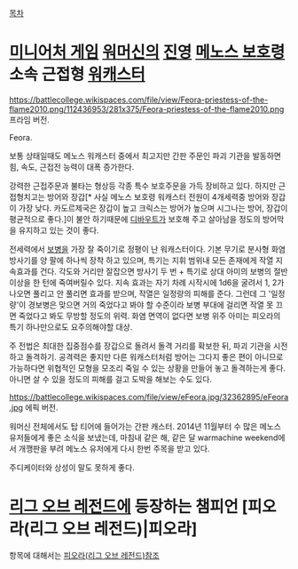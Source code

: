 [[목차]]
= [[미니어처 게임]] [[워머신]]의 [[진영]] [[메노스 보호령]] 소속 근접형 [[워캐스터]] =
https://battlecollege.wikispaces.com/file/view/Feora-priestess-of-the-flame2010.png/112436953/281x375/Feora-priestess-of-the-flame2010.png
프라임 버전.



Feora.

보통 상태일때도 메노스 워캐스터 중에서 최고지만 간판 주문인 파괴 기관을 발동하면 힘, 속도, 근접전 능력이 대폭 증가한다.

강력한 근접주문과 불타는 형상등 각종 특수 보호주문을 가득 장비하고 있다. 하지만 근접형치고는 방어와 장갑[* 사실 메노스 보호령 워캐스터 전원이 4개세력중 방어와 장갑이 가장 낮다. 카도르제국은 장갑이 높고 크릭스는 방어가 높으며 시그나는 방어, 장갑이 평균적으로 좋다.]이 불안 하기때문에 [[디바우트]]가 보호해 주고 살아남을 정도의 방어막을 유지하고 있는 것이 좋다.

전세력에서 [[보병]]을 가장 잘 죽이기로 정평이 난 워캐스터이다. 기본 무기로 분사형 화염방사기를 양 팔에 하나씩 장착 하고 있으며, 특기는 지휘 범위내 모든 존재에게 작열 지속효과를 건다. 각도와 거리만 잘잡으면 방사기 두 번 + 특기로 상대 아미의 보병의 절반 이상을 한 턴에 죽여버릴수 있다. 지속 효과는 자기 차례 시작시에 1d6을 굴려서 1, 2가 나오면 풀리고 안 풀리면 효과를 받으며, 작열은 일정량의 피해를 준다. 그런데 그 '일정량'이 경보병은 맞으면 거의 죽었다고 봐야 할 수준이라 보병 부대에 걸리면 작열 못 끄면 죽었다고 봐도 무방할 정도의 위력. 화염 면역이 없다면 보병 위주 아미는 피오라의 특기 하나만으로도 요주의해야할 대상.

주 전법은 최대한 집중점수를 장갑으로 돌려서 돌격 거리를 확보한 뒤, 파괴 기관을 시전하고 돌격하기. 공격력은 좋지만 다른 워캐스터처럼 방어는 그다지 좋은 편이 아니므로 가능하다면 위협적인 모형을 모조리 죽일 수 있는 상황을 만들어 놓고 돌격하는게 좋다. 아니면 살 수 있을 정도의 피해를 걸고 도박을 해보는 수도 있다.




https://battlecollege.wikispaces.com/file/view/eFeora.jpg/32362895/eFeora.jpg
에픽 버전.


워머신 전체에서도 탑 티어에 들어가는 간판 캐스터.  2014년 11월부터 수 많은 메노스 유저들에게 좋은 소식을 보냈는데, 마침내 같은 해, 같은 달 warmachine weekend에서 개깽판을 부려 메노스 유저에게 다시 한번 주목을 받고 있다. 

주디케이터와 상성이 말도 못하게 좋다. 




= [[리그 오브 레전드]]에 등장하는 챔피언 [피오라(리그 오브 레전드)|피오라] =
항목에 대해서는 [[피오라(리그 오브 레전드)]]참조
